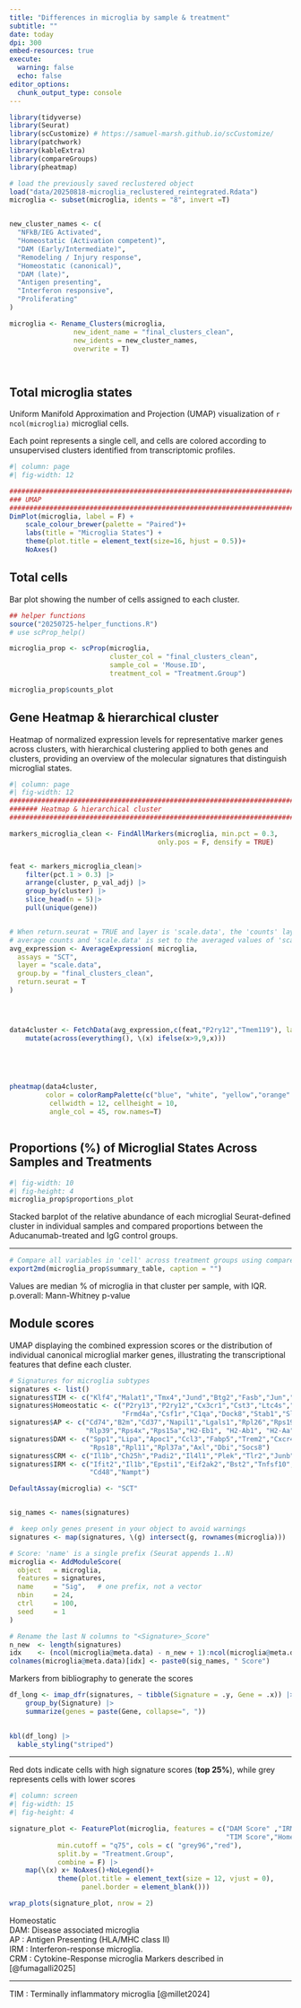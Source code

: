 ```yaml
---
title: "Differences in microglia by sample & treatment"
subtitle: ""
date: today
dpi: 300
embed-resources: true
execute: 
  warning: false
  echo: false
editor_options: 
  chunk_output_type: console
---
```


```r

library(tidyverse)
library(Seurat)
library(scCustomize) # https://samuel-marsh.github.io/scCustomize/
library(patchwork)
library(kableExtra)
library(compareGroups)
library(pheatmap)

# load the previously saved reclustered object 
load("data/20250818-microglia_reclustered_reintegrated.Rdata")
microglia <- subset(microglia, idents = "8", invert =T)


new_cluster_names <- c(
  "NFkB/IEG Activated",
  "Homeostatic (Activation competent)",
  "DAM (Early/Intermediate)",
  "Remodeling / Injury response",
  "Homeostatic (canonical)",
  "DAM (late)",
  "Antigen presenting",
  "Interferon responsive",
  "Proliferating"
)

microglia <- Rename_Clusters(microglia,
                new_ident_name = "final_clusters_clean",
                new_idents = new_cluster_names,
                overwrite = T)




```

## Total microglia states

Uniform Manifold Approximation and Projection (UMAP) visualization of `r ncol(microglia)` microglial cells.

Each point represents a single cell, and cells are colored according to unsupervised clusters identified from transcriptomic profiles.

```r
#| column: page
#| fig-width: 12

#############################################################################
### UMAP
#############################################################################
DimPlot(microglia, label = F) +
    scale_colour_brewer(palette = "Paired")+
    labs(title = "Microglia States") +
    theme(plot.title = element_text(size=16, hjust = 0.5))+
    NoAxes()
```

## Total cells

Bar plot showing the number of cells assigned to each cluster.

```r
## helper functions
source("20250725-helper_functions.R")
# use scProp_help()

microglia_prop <- scProp(microglia,
                         cluster_col = "final_clusters_clean",
                         sample_col = 'Mouse.ID',
                         treatment_col = "Treatment.Group")
```

```r
microglia_prop$counts_plot
```

## Gene Heatmap & hierarchical cluster

Heatmap of normalized expression levels for representative marker genes across clusters, with hierarchical clustering applied to both genes and clusters, providing an overview of the molecular signatures that distinguish microglial states.

```r
#| column: page
#| fig-width: 12
#############################################################################
####### Heatmap & hierarchical cluster
#############################################################################

markers_microglia_clean <- FindAllMarkers(microglia, min.pct = 0.3,
                                     only.pos = F, densify = TRUE)


feat <- markers_microglia_clean|>  
    filter(pct.1 > 0.3) |> 
    arrange(cluster, p_val_adj) |> 
    group_by(cluster) |> 
    slice_head(n = 5)|> 
    pull(unique(gene))


# When return.seurat = TRUE and layer is 'scale.data', the 'counts' layer contains
# average counts and 'scale.data' is set to the averaged values of 'scale.data'.
avg_expression <- AverageExpression( microglia,
  assays = "SCT", 
  layer = "scale.data", 
  group.by = "final_clusters_clean",
  return.seurat = T
)




data4cluster <- FetchData(avg_expression,c(feat,"P2ry12","Tmem119"), layer = "scale.data") |> 
    mutate(across(everything(), \(x) ifelse(x>9,9,x)))
           



    
pheatmap(data4cluster,
         color = colorRampPalette(c("blue", "white", "yellow","orange" ,"red"))(100),
          cellwidth = 12, cellheight = 10,
          angle_col = 45, row.names=T) 
 


```

## Proportions (%) of Microglial States Across Samples and Treatments

```r
#| fig-width: 10
#| fig-height: 4
microglia_prop$proportions_plot
```

Stacked barplot of the relative abundance of each microglial Seurat-defined cluster in individual samples and compared proportions between the Aducanumab-treated and IgG control groups.\

------------------------------------------------------------------------

```r
# Compare all variables in 'cell' across treatment groups using compareGroups
export2md(microglia_prop$summary_table, caption = "")
```

Values are median % of microglia in that cluster per sample, with IQR.\
p.overall: Mann-Whitney p-value

## Module scores

UMAP displaying the combined expression scores or the distribution of individual canonical microglial marker genes, illustrating the transcriptional features that define each cluster.

```r


# Signatures for microglia subtypes
signatures <- list()
signatures$TIM <- c("Klf4","Malat1","Tmx4","Jund","Btg2","Fasb","Jun","Fos","Klf2")
signatures$Homeostatic <- c("P2ry13","P2ry12","Cx3cr1","Cst3","Ltc4s","Bin1","Maf",
                            "Frmd4a","Csf1r","C1qa","Dock8","Stab1","Slcda5","Sparc")
signatures$AP <- c("Cd74","B2m","Cd37","Napil1","Lgals1","Rpl26","Rps19","Rps8","Tp11","Ftl",
                   "Rlp39","Rps4x","Rps15a","H2-Eb1", "H2-Ab1", "H2-Aa")
signatures$DAM <- c("Spp1","Lipa","Apoc1","Ccl3","Fabp5","Trem2","Cxcr4","Gpnmb","Litaf","Cstb",
                    "Rps18","Rpl11","Rpl37a","Axl","Dbi","Socs8")
signatures$CRM <- c("Il1b","Ch25h","Padi2","Il4l1","Plek","Tlr2","Junb","C3ar1","Nfkbia","Trem2","Tyrobp")
signatures$IRM <- c("Ifit2","Il1b","Epsti1","Eif2ak2","Bst2","Tnfsf10","Sp110","Irf1","Tap1","Il4l1","Adar",
                    "Cd48","Nampt")

DefaultAssay(microglia) <- "SCT"


sig_names <- names(signatures)

#  keep only genes present in your object to avoid warnings
signatures <- map(signatures, \(g) intersect(g, rownames(microglia)))

# Score: 'name' is a single prefix (Seurat appends 1..N)
microglia <- AddModuleScore(
  object   = microglia,
  features = signatures,
  name     = "Sig",   # one prefix, not a vector
  nbin     = 24,
  ctrl     = 100,
  seed     = 1
)

# Rename the last N columns to "<Signature>_Score"
n_new  <- length(signatures)
idx    <- (ncol(microglia@meta.data) - n_new + 1):ncol(microglia@meta.data)
colnames(microglia@meta.data)[idx] <- paste0(sig_names, " Score")
```

Markers from bibliography to generate the scores

```r
df_long <- imap_dfr(signatures, ~ tibble(Signature = .y, Gene = .x)) |> 
    group_by(Signature) |> 
    summarize(genes = paste(Gene, collapse=", ")) 
    

kbl(df_long) |>
  kable_styling("striped")
```

---

Red dots indicate cells with high signature scores (__top 25%__), while grey represents cells with lower scores

```r
#| column: screen
#| fig-width: 15
#| fig-height: 4

signature_plot <- FeaturePlot(microglia, features = c("DAM Score" ,"IRM Score","CRM Score",
                                                      "TIM Score","Homeostatic Score","AP Score"),
            min.cutoff = "q75", cols = c( "grey96","red"),
            split.by = "Treatment.Group",
            combine = F) |> 
    map(\(x) x+ NoAxes()+NoLegend()+ 
            theme(plot.title = element_text(size = 12, vjust = 0),
                  panel.border = element_blank()))

wrap_plots(signature_plot, nrow = 2)
```

Homeostatic  
DAM: Disease associated microglia   
AP : Antigen Presenting (HLA/MHC class II)  
IRM : Interferon-response microglia.\
CRM : Cytokine-Response microglia
Markers described in [@fumagalli2025]

--- 

TIM : Terminally inflammatory microglia [@millet2024]
